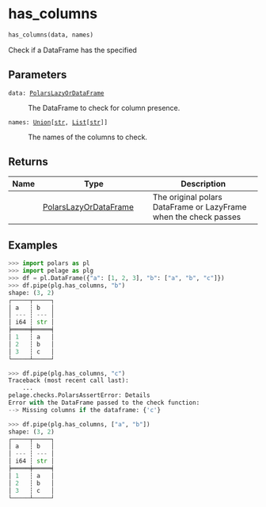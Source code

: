 # has_columns { #pelage.has_columns }

```python
has_columns(data, names)
```

Check if a DataFrame has the specified

## Parameters {.doc-section .doc-section-parameters}

<code><span class="parameter-name">data</span><span class="parameter-annotation-sep">:</span> <span class="parameter-annotation">[PolarsLazyOrDataFrame](`pelage.types.PolarsLazyOrDataFrame`)</span></code>

:   The DataFrame to check for column presence.

<code><span class="parameter-name">names</span><span class="parameter-annotation-sep">:</span> <span class="parameter-annotation">[Union](`typing.Union`)\[[str](`str`), [List](`typing.List`)\[[str](`str`)\]\]</span></code>

:   The names of the columns to check.

## Returns {.doc-section .doc-section-returns}

| Name   | Type                                                          | Description                                                      |
|--------|---------------------------------------------------------------|------------------------------------------------------------------|
|        | [PolarsLazyOrDataFrame](`pelage.types.PolarsLazyOrDataFrame`) | The original polars DataFrame or LazyFrame when the check passes |

## Examples {.doc-section .doc-section-examples}

```python
>>> import polars as pl
>>> import pelage as plg
>>> df = pl.DataFrame({"a": [1, 2, 3], "b": ["a", "b", "c"]})
>>> df.pipe(plg.has_columns, "b")
shape: (3, 2)
┌─────┬─────┐
│ a   ┆ b   │
│ --- ┆ --- │
│ i64 ┆ str │
╞═════╪═════╡
│ 1   ┆ a   │
│ 2   ┆ b   │
│ 3   ┆ c   │
└─────┴─────┘
```

```python
>>> df.pipe(plg.has_columns, "c")
Traceback (most recent call last):
    ...
pelage.checks.PolarsAssertError: Details
Error with the DataFrame passed to the check function:
--> Missing columns if the dataframe: {'c'}
```

```python
>>> df.pipe(plg.has_columns, ["a", "b"])
shape: (3, 2)
┌─────┬─────┐
│ a   ┆ b   │
│ --- ┆ --- │
│ i64 ┆ str │
╞═════╪═════╡
│ 1   ┆ a   │
│ 2   ┆ b   │
│ 3   ┆ c   │
└─────┴─────┘
```
